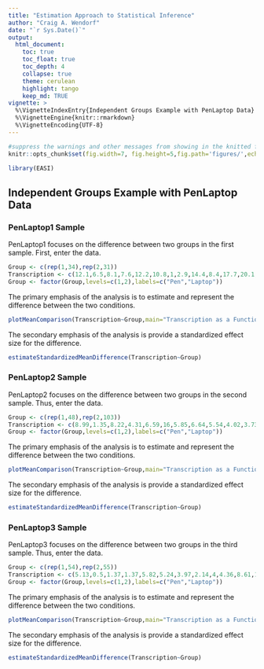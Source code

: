 ```yaml
---
title: "Estimation Approach to Statistical Inference"
author: "Craig A. Wendorf"
date: "`r Sys.Date()`"
output:
  html_document:
    toc: true
    toc_float: true
    toc_depth: 4
    collapse: true
    theme: cerulean
    highlight: tango
    keep_md: TRUE
vignette: >
  %\VignetteIndexEntry{Independent Groups Example with PenLaptop Data}
  %\VignetteEngine{knitr::rmarkdown}
  %\VignetteEncoding{UTF-8}
---
```


```r
#suppress the warnings and other messages from showing in the knitted file.
knitr::opts_chunk$set(fig.width=7, fig.height=5,fig.path='figures/',echo=TRUE,warning=FALSE,message=FALSE)
```

```r
library(EASI)
```

## Independent Groups Example with PenLaptop Data

### PenLaptop1 Sample

PenLaptop1 focuses on the difference between two groups in the first sample. First, enter the data.

```r
Group <- c(rep(1,34),rep(2,31))
Transcription <- c(12.1,6.5,8.1,7.6,12.2,10.8,1,2.9,14.4,8.4,17.7,20.1,2.1,11.1,11.2,10.7,1.9,5.2,9.7,5.2,2.4,7.1,8.7,8,11.3,8.5,9.1,4.5,9.2,13.3,18.3,2.8,5.1,12.4,13.7,21.1,15.2,30.4,12.8,9.6,9.3,17.7,15.4,8.7,12.8,10.6,5.1,16.7,17.7,8.7,26.4,18,19,16.9,18.8,8.5,1.2,11.5,21.4,10.3,9,12.8,12,34.7,4.1)
Group <- factor(Group,levels=c(1,2),labels=c("Pen","Laptop"))
```

The primary emphasis of the analysis is to estimate and represent the difference between the two conditions.

```r
plotMeanComparison(Transcription~Group,main="Transcription as a Function of Note Taking",ylab="Transcription %")
```

The secondary emphasis of the analysis is provide a standardized effect size for the difference.

```r
estimateStandardizedMeanDifference(Transcription~Group)
```

### PenLaptop2 Sample

PenLaptop2 focuses on the difference between two groups in the second sample. Thus, enter the data.

```r
Group <- c(rep(1,48),rep(2,103))
Transcription <- c(8.99,1.35,8.22,4.31,6.59,16,5.85,6.64,5.54,4.02,3.73,3.81,13.33,5.31,18.03,5.44,7.06,15.38,4.55,12.5,1.33,4.21,6.63,5.56,2.67,5.29,18.18,10.48,4.04,2.94,2.84,3.55,6.25,10.23,1,8,4.69,5.17,5.63,10.12,13.21,8.38,3.82,3.7,7.83,3.66,9.06,5.16,24.82,11.76,12.72,14.19,10.86,20.09,7.66,15.72,15.96,11.27,12.5,5.92,8.71,9.31,20.89,15.49,17.68,12.21,8,13.43,19.63,18.08,8.16,10,16.05,5.19,10.14,2.37,9.64,20,14.45,12.41,3.57,4.78,17.83,7.97,13.18,13.64,10.19,15.89,6.6,7.81,10.9,21.63,6.36,16.96,8.4,7.75,8.79,9.77,10.22,8.28,21.43,6.25,10.61,3.41,15.29,10.28,18.9,17.69,9.28,27.03,7.69,8.29,15.85,22.54,10.77,0.56,9.82,14.2,11.11,16.14,4.41,5.97,18.42,16.9,7.14,16.85,1.92,9.57,23.69,22.64,9.92,8.98,11.23,9.17,14.29,12.95,13.74,9.66,11.43,11.35,6.25,9.45,13.39,4.07,11.4,11.51,12.88,5.64,7.78,26.77,12.69)
Group <- factor(Group,levels=c(1,2),labels=c("Pen","Laptop"))
```

The primary emphasis of the analysis is to estimate and represent the difference between the two conditions.

```r
plotMeanComparison(Transcription~Group,main="Transcription as a Function of Note Taking",ylab="Transcription %")
```

The secondary emphasis of the analysis is provide a standardized effect size for the difference.

```r
estimateStandardizedMeanDifference(Transcription~Group)
```

### PenLaptop3 Sample

PenLaptop3 focuses on the difference between two groups in the third sample. Thus, enter the data.

```r
Group <- c(rep(1,54),rep(2,55))
Transcription <- c(5.13,0.5,1.37,1.37,5.82,5.24,3.97,2.14,4,4.36,8.61,1.26,4.95,6.7,8.59,8.18,8.91,4.51,3.01,3.13,6.43,5.32,1.19,4.52,2.61,3.61,4.97,0.34,5.38,0,6.2,2.44,1.96,1.19,6.42,2.55,2.26,3.66,2.75,6.3,1.63,3.29,6.09,2.55,9.09,3.49,9.98,1.11,1.75,6.23,8.78,4.82,2.15,2.82,4.62,14.95,5.24,15.28,13.93,8.04,21.81,11.36,18.41,11.39,22.61,19.91,11.33,16.31,6.95,9.9,11.06,10.71,15.32,16.5,24.98,4.8,10.5,5.26,9.2,13.9,13.39,7.78,13.82,3.2,5.65,11.3,9.61,6.23,5.91,17.86,2.07,20.21,23.86,13.28,5.86,11.71,12.69,10.86,7.12,8.33,2.44,9.86,22.53,13.2,11.89,7.47,14.16,7.11,5.52)
Group <- factor(Group,levels=c(1,2),labels=c("Pen","Laptop"))
```

The primary emphasis of the analysis is to estimate and represent the difference between the two conditions.

```r
plotMeanComparison(Transcription~Group,main="Transcription as a Function of Note Taking",ylab="Transcription %")
```

The secondary emphasis of the analysis is provide a standardized effect size for the difference.

```r
estimateStandardizedMeanDifference(Transcription~Group)
```
